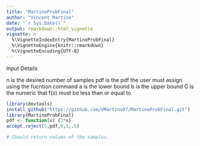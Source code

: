 ```yaml
---
title: "MartinoProbFinal"
author: "Vincent Martino"
date: "`r Sys.Date()`"
output: rmarkdown::html_vignette
vignette: >
  %\VignetteIndexEntry{MartinoProbFinal}
  %\VignetteEngine{knitr::rmarkdown}
  %\VignetteEncoding{UTF-8}
---
```

Input Details 

n is the desired number of samples
pdf is the pdf the user must assign using the fucntion command
a is the lower bound
b is the upper bound
C is the numeric that f(x) must be less than or equal to


```r
library(devtools)
install_github("https://github.com/VMartino97/MartinoProbFinal.git")
library(MartinoProbFinal)
pdf <- function(x) {3*x}
accept.reject(5,pdf,0,1,.5)

# Should return values of the samples. 

```

